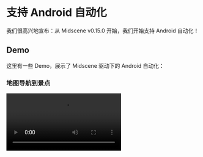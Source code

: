 # 支持 Android 自动化

我们很高兴地宣布：从 Midscene v0.15.0 开始，我们开始支持 Android 自动化！

## Demo

这里有一些 Demo，展示了 Midscene 驱动下的 Android 自动化：

### 地图导航到景点

<video src="https://lf3-static.bytednsdoc.com/obj/eden-cn/nupipfups/Midscene/android-maps.mp4" controls/>

### Twitter 自动点赞

<video src="https://lf3-static.bytednsdoc.com/obj/eden-cn/nupipfups/Midscene/android-twitter.mp4" controls/>

## 适配所有的应用

对于我们的开发者来说，你只需要 adb 和一个视觉语言（visual language, VL）模型服务。所有的准备工作就做好了！

在运行期，我们利用 VL 模型的视觉定位能力来定位屏幕上的目标元素。因此，无论是原生 App 还是 Hybrid App 中的 webview，它都无关紧要。开发者可以编写自动化脚本，而无需担心 App 本身的技术栈。

## 引入 Midscene 的全部特性

当使用 Midscene 进行 Web 自动化时，我们的用户喜欢使用我们的 Playground 和运行报告能力。现在，我们已经将这些特性引入到 Android 自动化中！

### 使用 Playground 来试用 Android 自动化，而不需要写任何代码

<video src="https://lf3-static.bytednsdoc.com/obj/eden-cn/nupipfups/Midscene/android-playground-lark-en.mp4" poster="/blog/android-playground-lark-poster-en.png" controls/>

### 使用报告重放整个过程

<video src="https://lf3-static.bytednsdoc.com/obj/eden-cn/nupipfups/Midscene/android-ebay.mp4" controls/>

### 使用 YAML 文件编写自动化脚本

```yaml 
# search headphone on ebay, extract the items info into a json file, and assert the shopping cart icon

android:
  deviceId: s4ey59ytbitot4yp

tasks:
  - name: search headphones
    flow:
      - aiAction: open browser and navigate to ebay.com
      - aiAction: type 'Headphones' in ebay search box, hit Enter
      - sleep: 5000
      - aiAction: scroll down the page for 800px

  - name: extract headphones info
    flow:
      - aiQuery: >
          {name: string, price: number, subTitle: string}[], return item name, price and the subTitle on the lower right corner of each item
        name: headphones

  - name: assert Filter button
    flow:
      - aiAssert: There is a Filter button on the page
```

### 使用 JavaScript SDK 来编写自动化脚本

```ts 
import { AndroidAgent, AndroidDevice, getConnectedDevices } from '@midscene/android';
import "dotenv/config"; // read environment variables from .env file

const sleep = (ms) => new Promise((r) => setTimeout(r, ms));
Promise.resolve(
  (async () => {
    const devices = await getConnectedDevices();
    const page = new AndroidDevice(devices[0].udid);

    // 👀 init Midscene agent
    const agent = new AndroidAgent(page,{
      aiActionContext:
        'If any location, permission, user agreement, etc. popup, click agree. If login page pops up, close it.',
    });
    await page.connect();
    await page.launch('https://www.ebay.com');

    await sleep(5000);

    // 👀 type keywords, perform a search
    await agent.aiAction('type "Headphones" in search box, hit Enter');

    // 👀 wait for the loading
    await agent.aiWaitFor("there is at least one headphone item on page");
    // or you may use a plain sleep:
    // await sleep(5000);

    // 👀 understand the page content, find the items
    const items = await agent.aiQuery(
      "{itemTitle: string, price: Number}[], find item in list and corresponding price"
    );
    console.log("headphones in stock", items);

    // 👀 assert by AI
    await agent.aiAssert("There is a category filter on the left");
  })()
);

```

### 使用两种风格的 API 来执行交互

自动规划（Auto-planning）风格：

```javascript
await agent.ai('input "Headphones" in search box, hit Enter');
```

即时操作（Instant Actions）风格：

```javascript
await agent.aiInput('Headphones', 'search box');
await agent.aiKeyboardPress('Enter');
```

### 示例项目

我们为 JavaScript SDK 准备了一个示例项目：

[JavaScript 示例项目](https://github.com/web-infra-dev/midscene-example/blob/main/android-demo/README.md)

如果你想要使用自动化进行测试，你可以使用 JavaScript 和 vitest。我们为你准备了一个示例项目，来看看它是如何工作的：

[Vitest demo project](https://github.com/web-infra-dev/midscene-example/blob/main/android-with-vitest-demo/README.md)

## 限制

1. 无法使用元素定位的缓存功能。由于没有收集视图树，我们无法缓存元素标识符并重用它。
2. 目前只支持一些已知的 VL 模型。如果你想要引入其他 VL 模型，请让我们知道。
3. 运行性能还不够好。我们还在努力改进它。
4. VL 模型在 `.aiQuery` 和 `.aiAssert` 中表现不佳。我们将在未来提供一种方法来切换模型以适应不同的任务。

## 致谢

我们想要感谢以下项目：

- [scrcpy](https://github.com/Genymobile/scrcpy) 和 [yume-chan](https://github.com/yume-chan) 允许我们使用浏览器控制 Android 设备。
- [appium-adb](https://github.com/appium/appium-adb) 为 adb 提供了 javascript 桥接。
- [YADB](https://github.com/ysbing/YADB) 为文本输入提供了性能提升。
